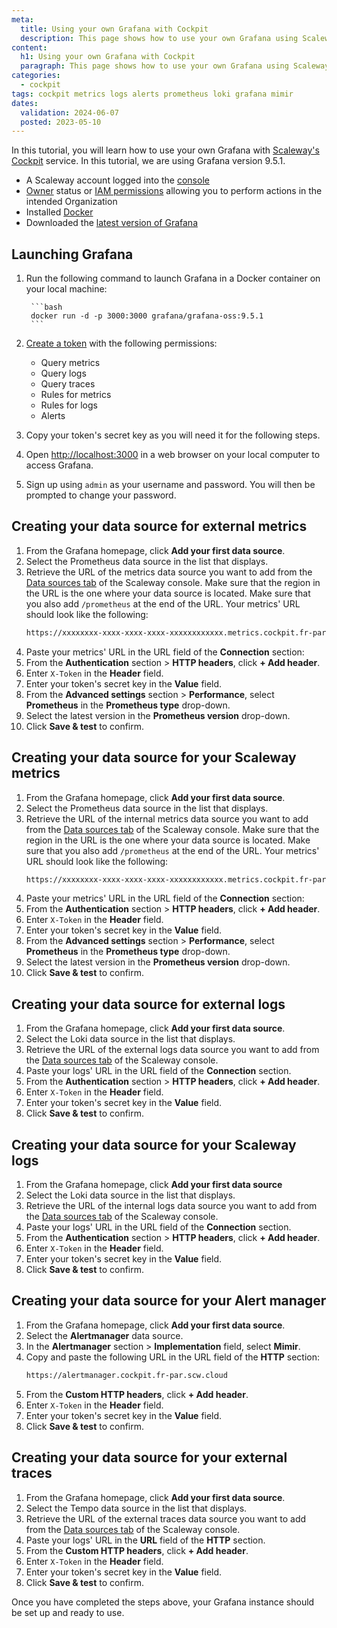 ```yaml
---
meta:
  title: Using your own Grafana with Cockpit
  description: This page shows how to use your own Grafana using Scaleway Cockpit.
content:
  h1: Using your own Grafana with Cockpit
  paragraph: This page shows how to use your own Grafana using Scaleway Cockpit.
categories:
  - cockpit
tags: cockpit metrics logs alerts prometheus loki grafana mimir
dates:
  validation: 2024-06-07
  posted: 2023-05-10
---
```


In this tutorial, you will learn how to use your own Grafana with [Scaleway's Cockpit](/observability/cockpit/quickstart/) service. In this tutorial, we are using Grafana version 9.5.1.

<Macro id="requirements" />

- A Scaleway account logged into the [console](https://console.scaleway.com)
- [Owner](/identity-and-access-management/iam/concepts/#owner) status or [IAM permissions](/identity-and-access-management/iam/concepts/#permission) allowing you to perform actions in the intended Organization
- Installed [Docker](https://docs.docker.com/engine/install/)
- Downloaded the [latest version of Grafana](https://grafana.com/grafana/download)

## Launching Grafana

1. Run the following command to launch Grafana in a Docker container on your local machine:

        ```bash
        docker run -d -p 3000:3000 grafana/grafana-oss:9.5.1
        ```
2. [Create a token](/observability/cockpit/how-to/create-token/) with the following permissions:
    - Query metrics
    - Query logs
    - Query traces
    - Rules for metrics
    - Rules for logs
    - Alerts

3. Copy your token's secret key as you will need it for the following steps.
4. Open [http://localhost:3000](http://localhost:3000) in a web browser on your local computer to access Grafana.
5. Sign up using `admin` as your username and password. You will then be prompted to change your password.

## Creating your data source for external metrics

1. From the Grafana homepage, click **Add your first data source**.
2. Select the Prometheus data source in the list that displays.
3. Retrieve the URL of the metrics data source you want to add from the [Data sources tab](https://console.scaleway.com/cockpit/dataSource) of the Scaleway console. Make sure that the region in the URL is the one where your data source is located. Make sure that you also add `/prometheus` at the end of the URL. Your metrics' URL should look like the following:
    ```bash
    https://xxxxxxxx-xxxx-xxxx-xxxx-xxxxxxxxxxxx.metrics.cockpit.fr-par.scw.cloud/prometheus
    ```
4. Paste your metrics' URL in the URL field of the **Connection** section:
    <Lightbox src="scaleway_cockpit_tuto_url.webp" alt="" />
5. From the **Authentication** section > **HTTP headers**, click **+ Add header**.
6. Enter `X-Token` in the **Header** field.
7. Enter your token's secret key in the **Value** field.
8. From the **Advanced settings** section > **Performance**, select **Prometheus** in the **Prometheus type** drop-down.
9. Select the latest version in the **Prometheus version** drop-down.
10. Click **Save & test** to confirm.

## Creating your data source for your Scaleway metrics

1. From the Grafana homepage, click **Add your first data source**.
2. Select the Prometheus data source in the list that displays.
3. Retrieve the URL of the internal metrics data source you want to add from the [Data sources tab](https://console.scaleway.com/cockpit/dataSource) of the Scaleway console. Make sure that the region in the URL is the one where your data source is located. Make sure that you also add `/prometheus` at the end of the URL. Your metrics' URL should look like the following:
    ```bash
    https://xxxxxxxx-xxxx-xxxx-xxxx-xxxxxxxxxxxx.metrics.cockpit.fr-par.scw.cloud/prometheus
    ```
4. Paste your metrics' URL in the URL field of the **Connection** section:
    <Lightbox src="scaleway_cockpit_tuto_url.webp" alt="" />
5. From the **Authentication** section > **HTTP headers**, click **+ Add header**.
6. Enter `X-Token` in the **Header** field.
7. Enter your token's secret key in the **Value** field.
8. From the **Advanced settings** section > **Performance**, select **Prometheus** in the **Prometheus type** drop-down.
9. Select the latest version in the **Prometheus version** drop-down.
10. Click **Save & test** to confirm.

## Creating your data source for external logs

1. From the Grafana homepage, click **Add your first data source**.
2. Select the Loki data source in the list that displays.
3. Retrieve the URL of the external logs data source you want to add from the [Data sources tab](https://console.scaleway.com/cockpit/dataSource) of the Scaleway console.
4. Paste your logs' URL in the URL field of the **Connection** section.
5. From the **Authentication** section > **HTTP headers**, click **+ Add header**.
6. Enter `X-Token` in the **Header** field.
7. Enter your token's secret key in the **Value** field.
8. Click **Save & test** to confirm.

## Creating your data source for your Scaleway logs

1. From the Grafana homepage, click **Add your first data source**
2. Select the Loki data source in the list that displays.
3. Retrieve the URL of the internal logs data source you want to add from the [Data sources tab](https://console.scaleway.com/cockpit/dataSource) of the Scaleway console.
4. Paste your logs' URL in the URL field of the **Connection** section.
5. From the **Authentication** section > **HTTP headers**, click **+ Add header**.
6. Enter `X-Token` in the **Header** field.
7. Enter your token's secret key in the **Value** field.
8. Click **Save & test** to confirm.

## Creating your data source for your Alert manager

1. From the Grafana homepage, click **Add your first data source**.
2. Select the **Alertmanager** data source.
3. In the **Alertmanager** section > **Implementation** field, select **Mimir**.
3. Copy and paste the following URL in the URL field of the **HTTP** section:
    ```bash
    https://alertmanager.cockpit.fr-par.scw.cloud
    ```
4. From the **Custom HTTP headers**, click **+ Add header**.
5. Enter `X-Token` in the **Header** field.
6. Enter your token's secret key in the **Value** field.
7. Click **Save & test** to confirm.

## Creating your data source for your external traces

1. From the Grafana homepage, click **Add your first data source**.
2. Select the Tempo data source in the list that displays.
3. Retrieve the URL of the external traces data source you want to add from the [Data sources tab](https://console.scaleway.com/cockpit/dataSource) of the Scaleway console.
4. Paste your logs' URL in the **URL** field of the **HTTP** section.
5. From the **Custom HTTP headers**, click **+ Add header**.
6. Enter `X-Token` in the **Header** field.
7. Enter your token's secret key in the **Value** field.
8. Click **Save & test** to confirm.


Once you have completed the steps above, your Grafana instance should be set up and ready to use.
